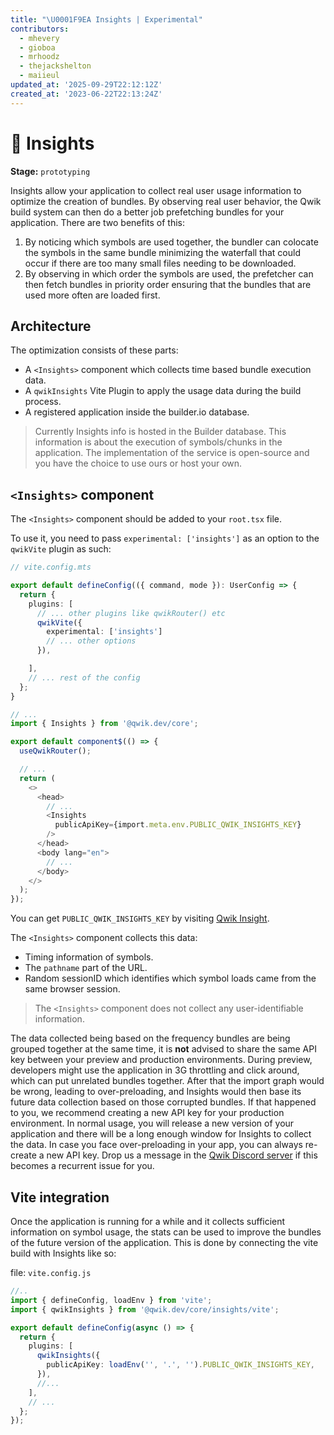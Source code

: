 ```yaml
---
title: "\U0001F9EA Insights | Experimental"
contributors:
  - mhevery
  - gioboa
  - mrhoodz
  - thejackshelton
  - maiieul
updated_at: '2025-09-29T22:12:12Z'
created_at: '2023-06-22T22:13:24Z'
---
```


# 🧪 Insights 
**Stage:** `prototyping`

Insights allow your application to collect real user usage information to optimize the creation of bundles. By observing real user behavior, the Qwik build system can then do a better job prefetching bundles for your application. There are two benefits of this:
1. By noticing which symbols are used together, the bundler can colocate the symbols in the same bundle minimizing the waterfall that could occur if there are too many small files needing to be downloaded.
2. By observing in which order the symbols are used, the prefetcher can then fetch bundles in priority order ensuring that the bundles that are used more often are loaded first.

## Architecture

The optimization consists of these parts:
- A `<Insights>` component which collects time based bundle execution data.
- A `qwikInsights` Vite Plugin to apply the usage data during the build process.
- A registered application inside the builder.io database.

> Currently Insights info is hosted in the Builder database. This information is about the execution of symbols/chunks in the application.
> The implementation of the service is open-source and you have the choice to use ours or host your own.

## `<Insights>` component

The `<Insights>` component should be added to your `root.tsx` file.

To use it, you need to pass `experimental: ['insights']` as an option to the `qwikVite` plugin as such:

```ts
// vite.config.mts

export default defineConfig(({ command, mode }): UserConfig => {
  return {
    plugins: [
      // ... other plugins like qwikRouter() etc
      qwikVite({
        experimental: ['insights']
        // ... other options
      }),

    ],
    // ... rest of the config
  };
}

```


```typescript
// ...
import { Insights } from '@qwik.dev/core';

export default component$(() => {
  useQwikRouter();

  // ...
  return (
    <>
      <head>
        // ...
        <Insights
          publicApiKey={import.meta.env.PUBLIC_QWIK_INSIGHTS_KEY}
        />
      </head>
      <body lang="en">
        // ...
      </body>
    </>
  );
});
```

You can get `PUBLIC_QWIK_INSIGHTS_KEY` by visiting [Qwik Insight](https://insights.qwik.dev/app/add/).

The `<Insights>` component collects this data:
- Timing information of symbols.
- The `pathname` part of the URL.
- Random sessionID which identifies which symbol loads came from the same browser session.

> The `<Insights>` component does not collect any user-identifiable information.

The data collected being based on the frequency bundles are being grouped together at the same time, it is **not** advised to share the same API key between your preview and production environments. During preview, developers might use the application in 3G throttling and click around, which can put unrelated bundles together. After that the import graph would be wrong, leading to over-preloading, and Insights would then base its future data collection based on those corrupted bundles. If that happened to you, we recommend creating a new API key for your production environment. In normal usage, you will release a new version of your application and there will be a long enough window for Insights to collect the data. In case you face over-preloading in your app, you can always re-create a new API key. Drop us a message in the [Qwik Discord server](https://qwik.dev/chat) if this becomes a recurrent issue for you.


## Vite integration

Once the application is running for a while and it collects sufficient information on symbol usage, the stats can be used to improve the bundles of the future version of the application. This is done by connecting the vite build with Insights like so:

file: `vite.config.js`
```typescript
//..
import { defineConfig, loadEnv } from 'vite';
import { qwikInsights } from '@qwik.dev/core/insights/vite';

export default defineConfig(async () => {
  return {
    plugins: [
      qwikInsights({
        publicApiKey: loadEnv('', '.', '').PUBLIC_QWIK_INSIGHTS_KEY,
      }),
      //...
    ],
    // ...
  };
});
```
